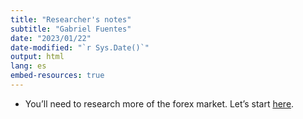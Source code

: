 ```yaml
---
title: "Researcher's notes"
subtitle: "Gabriel Fuentes"
date: "2023/01/22"
date-modified: "`r Sys.Date()`"
output: html
lang: es
embed-resources: true
---
```


- You'll need to research more of the forex market. Let's start [here](https://en.wikipedia.org/wiki/Foreign_exchange_market).


